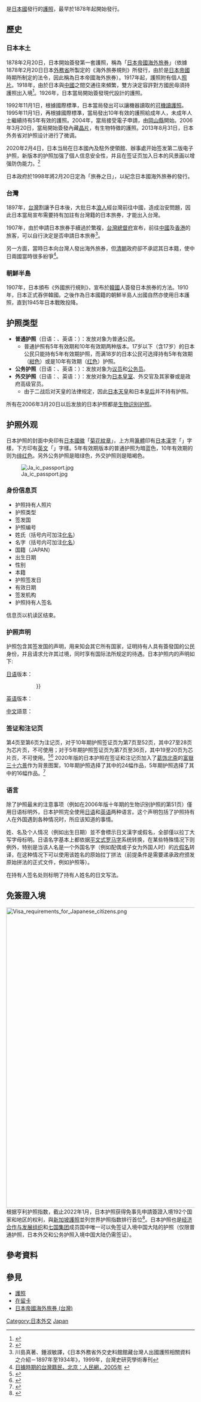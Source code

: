{{noteTA
|1=zh-hans:信息; zh-hant:資訊;
}}
{{Infobox Identity document
| document_name       = 日本國護照<br />{{lang|ja|日本国旅券}}
| image               = JapanpassportNew10y.PNG
| image_caption       = 內置[[生物特徵識別|生物特徵識別]][[晶片|晶片]]的10年期日本護照
| image2              = Ja ic passport.jpg
| image_caption2      = 10年期日本晶片護照個人資料頁
| using_jurisdiction  = {{flagicon|JPN}} [[日本外务省|日本外务省]]
| document_type       = [[护照|护照]]
| purpose             = 出入境证件及身份证明
| eligibility         = 日本公民
| expiration          = 10年（18岁以上）<br>5年（17岁以下，18歲以上可選）<br>5年（公务、外交）
}}
{{japanese|japanese=日本国旅券|kana=にほんこく りょけん|romaji=Nihonkoku Ryoken}}

{{Nihongo|'''日本國護照'''|日本国旅券|romaji=Nihonkoku Ryoken}}是[[日本國|日本國]]發行的[[護照|護照]]，最早於1878年起開始發行。

==歷史==

===日本本土===
1878年2月20日，日本開始簽發第一套護照，稱為「[[日本帝國海外旅券|日本帝國海外旅券]]」（依據1878年2月20日日本[[日本外務省|外務省]]所製定的《海外旅券規則》所發行，由於是[[日本帝國|日本帝國]]時期所制定的法令，因此稱為日本帝國海外旅券）。1917年起，護照附有個人[[照片|照片]]。1918年，由於日本與[[中國|中國]]之間交通往來頻繁，雙方決定容許對方國民毋須持護照出入境<ref>{{Cite web |url=http://www.mofa.go.jp/mofaj/annai/honsho/shiryo/qa/sonota_01.html |title=外交史Q&A，東京：外務省 |access-date=2007-06-26 |archive-date=2020-11-07 |archive-url=https://web.archive.org/web/20201107063302/https://www.mofa.go.jp/mofaj/annai/honsho/shiryo/qa/sonota_01.html |dead-url=no }}</ref>。1926年，日本當局開始簽發現代設計的護照。

1992年11月1日，根據國際標準，日本當局發出可以讓機器讀取的[[可機讀護照|可機讀護照]]。1995年11月1日，再根據國際標準，當局發出10年有效的護照給成年人，未成年人士繼續持有5年有效的護照。2004年，當局接受電子申請，由[[岡山縣|岡山縣]]開始。2006年3月20日，當局開始簽發內藏[[晶片|晶片]]，有生物特徵的護照。2013年8月31日，日本外务省对护照设计进行了微调。

2020年2月4日，日本当局在日本國內及駐外使領館、辦事處开始签发第二版电子护照，新版本的护照加强了個人信息安全性，并且在签证页加入日本的风景画以增强防伪能力。<ref>{{Cite web |url=https://www.mofa.go.jp/mofaj/ca/pss/page22_003416.html |title=2020年旅券の申請受付開始について ｜ 外務省 |access-date=2020-02-05 |archive-date=2020-09-25 |archive-url=https://web.archive.org/web/20200925223534/https://www.mofa.go.jp/mofaj/ca/pss/page22_003416.html |dead-url=no }}</ref>

日本政府於1998年將2月20日定為「旅券之日」，以紀念日本國海外旅券的發行。

===台灣===
{{see also|日本帝国海外旅券 (台湾)}}
1897年，[[台灣|台灣]]割讓予日本後，大批日本[[浪人|浪人]]經台灣前往中國，造成治安問題，因此日本當局宣布需要持有加註有台灣籍的日本旅券，才能出入台灣。

1907年，由於申請日本旅券手續過於繁複，[[台灣總督府|台灣總督府]]宣布，前往[[中國|中國]]及[[英屬香港|香港]]的旅客，可以自行決定是否申請日本旅券<ref>川島真著、鍾淑敏譯，《日本外務省外交史料館館藏台灣人出國護照相關資料之介紹－1897年至1934年》，1999年，台灣史研究學術專刊</ref>。

另一方面，當時日本向台灣人發出海外旅券，但[[清朝|清朝]]政府卻不承認其日本籍，使中日兩國當時很多紛爭<ref>[http://news.sina.com.cn/c/2005-10-24/09197246825s.shtml 日據時期的台灣籍民，北京：人民網，2005年] {{Wayback|url=http://news.sina.com.cn/c/2005-10-24/09197246825s.shtml |date=20190611040101 }}{{Better source}}</ref>。

===朝鮮半島===
1907年，日本頒布《外國旅行規則》，宣布於[[韓國|韓國]]人簽發日本旅券的方法。1910年，日本正式吞併韓國。之後作為日本國籍的朝鮮半島人出國自然亦使用日本護照，直到1945年日本戰敗投降。

==护照类型==
* '''普通护照'''（日语：'''{{Lang|ja|（一般）旅券 }}'''、英语：'''{{Lang|en|Ordinary Passport}}'''）：发放对象为普通公民。
** 普通护照有5年有效期和10年有效期两种版本。17岁以下（含17岁）的日本公民只能持有5年有效期护照，而满18岁的日本公民可选择持有5年有效期（[[紺色|紺色]]）或是10年有效期（[[红色|红色]]）护照。
* '''公务护照'''（日语：'''{{Lang|ja|公用旅券}}'''、英语：'''{{Lang|en|Official passport}}'''）：发放对象为[[议员|议员]]和[[公务员|公务员]]。
* '''外交护照'''（日语：'''{{Lang|ja|外交旅券}}'''、英语：'''{{Lang|en|Diplomatic passport}}'''）：发放对象为[[日本皇室|日本皇室]]、外交官及其家眷或是政府高级官员。
** 由于二战后对天皇的法律规定，因此[[日本天皇|日本天皇]]和日本[[皇后|皇后]]并不持有护照。

所有在2006年3月20日以后发放的日本护照都是[[生物识别护照|生物识别护照]]。

==护照外观==
日本护照的封面中央印有[[菊花纹章|日本國徽]]「[[菊花紋章|菊花紋章]]」，上方用[[篆書|篆體]]印有[[日本漢字|日本漢字]]「{{lang|ja|日本国旅券}}」字樣，下方印有[[英文|英文]]「{{lang|en|JAPAN PASSPORT}}」字樣。5年有效期版本的普通护照为暗蓝色，10年有效期的则为[[绯红色|绯红色]]。另外公务护照是暗绿色，外交护照则是暗褐色。

[[File:Ja_ic_passport.jpg|thumb]]
===身份信息页===
* 护照持有人照片
* 护照类型
* 签发国
* 护照编号
* 姓氏（括号内可加注[[化名|化名]]）
* 名字（括号内可加注[[化名|化名]]）
* 国籍（JAPAN）
* 出生日期
* 性别
* 本籍
* 护照签发日
* 有效日期
* 签发机构
* 护照持有人签名

信息页以机读区结束。

===护照声明===
护照包含其签发国的声明，用来知会其它所有国家，证明持有人具有簽發国的公民身份，并且请求允许其过境，同时享有国际法所规定的待遇。日本护照内的声明如下:

[[日语|日语]]版本：
::{{Squote|{{lang|ja|日本国民である本旅券の所持人を通路故障なく旅行させ、かつ、同人に必要な保護扶助を与えられるよう、関係の諸官に要請する。<br><div align{{=}}"center">日本国外務大臣</div>}}}}

[[英语|英语]]版本：
::{{Squote|''{{lang|en|The Minister for Foreign Affairs of Japan requests all those whom it may concern to allow the bearer, a Japanese national, to pass freely and without hindrance and, in case of need, to afford him or her every possible aid and protection.}}''}}

[[中文|中文]]語意：
::{{Squote|茲請諸位相關人員允許持用本護照之日本國民自由通行、不受阻礙，並在需要時儘量給予援助和保護。<br><center>日本國外務大臣</center>}}

===签证和注记页===
第4页至第6页为注记页，对于10年期护照签证页为第7页至52页，其中27至28页为芯片页，不可使用；对于5年期护照签证页为第7页至36页，其中19至20页为芯片页，不可使用。<ref>{{cite web |title=Council of the European Union - PRADO - JPN-AO-02003 |url=https://www.consilium.europa.eu/prado/en/JPN-AO-02003/index.html |website=www.consilium.europa.eu |accessdate=2020-02-06 |language=en |archive-date=2019-10-02 |archive-url=https://web.archive.org/web/20191002234531/https://www.consilium.europa.eu/prado/en/JPN-AO-02003/index.html |dead-url=no }}</ref><ref>{{cite web |title=Council of the European Union -  PRADO - JPN-AO-02004 |url=https://www.consilium.europa.eu/prado/en/JPN-AO-02004/index.html |website=www.consilium.europa.eu |accessdate=2020-02-06 |language=en |archive-date=2020-02-06 |archive-url=https://web.archive.org/web/20200206093456/https://www.consilium.europa.eu/prado/en/JPN-AO-02004/index.html |dead-url=no }}</ref>
2020年版的日本护照在签证和注记页加入了[[葛饰北斋|葛饰北斋]]的[[富嶽三十六景|富嶽三十六景]]作为背景图案，10年期护照选择了其中的24幅作品，5年期护照选择了其中的16幅作品。<ref>{{cite web |title=2020年旅券Q&A |url=https://www.mofa.go.jp/mofaj/ca/pss/page23_002805.html |website=外務省 |accessdate=2020-02-06 |language=ja |archive-date=2020-07-21 |archive-url=https://web.archive.org/web/20200721132638/https://www.mofa.go.jp/mofaj/ca/pss/page23_002805.html |dead-url=no }}</ref>
<!-- 表格 -->
===语言===
除了护照最末的注意事项（例如在2006年版十年期的生物识别护照的第51页）僅用日语标明外，日本护照完全使用[[日语|日语]]和[[英语|英语]]两种语言。这个声明包括了护照持有人在外国遇到各种情况时，所应该知道的事情。

姓、名及个人情况（例如出生日期）並不會標示日文漢字或假名，全部僅以拉丁大写字母标明。日语名字基本上都依据[[平文式罗马字|平文式罗马字]]系统转换，在某些特殊情况下则例外，特别是当该人名是一个外国名字（例如配偶或子女为外国人时）的[[片假名|片假名]]转译，在这种情况下可以使用该姓名的原始拉丁拼法（前提条件是需要递承政府颁发原始拼法的正式文件，例如护照等）。

在持有人签名处则标明了持有人姓名的日文写法。

==免簽證入境==
{{main|日本公民签证要求}}
[[Image:Visa_requirements_for_Japanese_citizens.png|800px]]
根据亨利护照指数，截止2022年1月，日本护照获得免事先申請簽證入境192个国家和地区的权利，與[[新加坡護照|新加坡護照]]並列世界护照指数排行首位<ref>{{cite web|title=The Henley Passport Index: Q1 2022 Global Ranking|url=https://www.henleyglobal.com/storage/app/media/HENLEY_PASSPORT_INDEX_FACTSHEET_2022_Q1_211221_1.pdf|publisher=Henley & Partners|accessdate=2022-03-11|dead-url=no}}</ref>。日本护照也是[[经济合作与发展组织|经济合作与发展组织]]和[[七国集团|七国集团]]成员国中唯一可以免签证入境中国大陆的护照（仅限普通护照，日本外交和公务护照入境中国大陆仍需签证）。

==參考資料==
{{Reflist}}

==參見==
*[[護照|護照]]
*[[在留卡|在留卡]]
*[[日本帝國海外旅券_(台灣)|日本帝國海外旅券 (台灣)]]
{{护照}}

[[Category:日本外交|Category:日本外交]]
[[Category:各國護照|Japan]]
